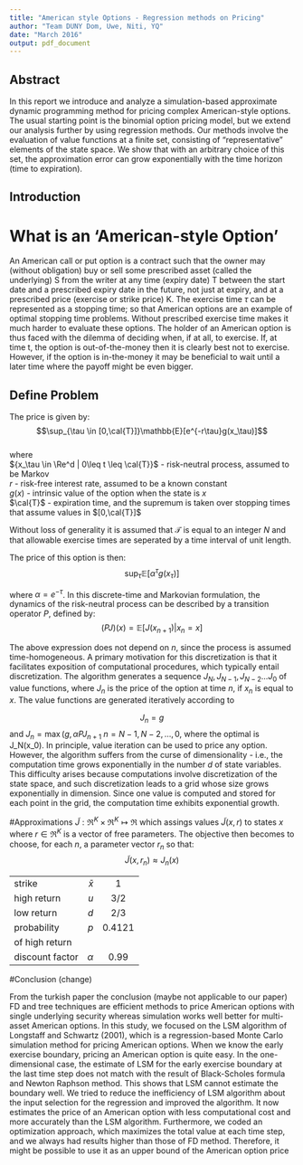 ```yaml
---
title: "American style Options - Regression methods on Pricing"
author: "Team DUNY Dom, Uwe, Niti, YQ"
date: "March 2016"
output: pdf_document
---
```


## Abstract
In this report we introduce and analyze a simulation-based approximate dynamic programming method for pricing complex American-style options. The usual starting point is the binomial option pricing model, but we extend our analysis further by using regression methods. Our methods involve the evaluation of value functions at a finite set, consisting of “representative” elements of the state space. We show that with an arbitrary choice of this set, the approximation error can grow exponentially with the time horizon (time to expiration).


## Introduction 
# What is an 'American-style Option'
An American call or put option is a
contract such that the owner may (without obligation) buy or sell some prescribed
asset (called the underlying) S from the writer at any time (expiry date) T between the
start date and a prescribed expiry date in the future, not just at expiry, and at a
prescribed price (exercise or strike price) K. The exercise time $\tau$ can be represented as
a stopping time; so that American options are an example of optimal stopping time
problems.
Without prescribed exercise time makes it much harder to evaluate these options. The
holder of an American option is thus faced with the dilemma of deciding when, if at
all, to exercise. If, at time t, the option is out-of-the-money then it is clearly best not to
exercise. However, if the option is in-the-money it may be beneficial to wait until a
later time where the payoff might be even bigger. 

## Define Problem

The price is given by:  
$$\sup_{\tau \in [0,\cal{T}]}\mathbb{E}[e^{-r\tau}g(x_\tau)]$$  
where  
${x_\tau \in \Re^d | 0\leq t \leq \cal{T}}$ - risk-neutral process, assumed to be Markov    
$r$ - risk-free interest rate, assumed to be a known constant  
$g(x)$ - intrinsic value of the option when the state is $x$  
$\cal{T}$ - expiration time, and the supremum is taken over stopping times that assume values in $[0,\cal{T}]$

Without loss of generality it is assumed that $\mathcal{T}$ is equal to an integer $N$ and that allowable exercise times are seperated by a time interval of unit length.

The price of this option is then:
$$\sup_{\tau}\mathbb{E}[\alpha^{\tau}g(x_{\tau})]$$

where $\alpha = e^{-\tau}$. In this discrete-time and Markovian formulation, the dynamics of the risk-neutral process can be described by a transition operator $P$, defined by:
$$(PJ)(x) = \mathbb{E}[J(x_{n+1})| x_n=x]$$

The above expression does not depend on $n$, since the process is assumed time-homogeneous. A primary motivation for this discretization is that it facilitates exposition of computational procedures, which typically entail discretization. 
The algorithm generates a sequence $J_N, J_{N-1}, J_{N-2}... J_0$ of value functions, where $J_n$ is the price of the option at time $n$, if $x_n$ is equal to $x$. The value functions are generated iteratively according to

$$J_n = g$$
and $J_n = \max(g,\alpha PJ_{n+1}$ $n=N-1,N-2,\ldots,0$, where the optimal is J_N(x_0).
In principle, value iteration can be used to price any option. However, the algorithm suffers from the curse of dimensionality - i.e., the computation time grows exponentially in the number $d$ of state variables. This difficulty arises because computations involve discretization of the state space, and such discretization leads to a grid whose size grows exponentially in dimension. Since one value is computed and stored for each point in the grid, the computation time exhibits exponential growth.

#Approximations
$\tilde{J}:\Re^K \times \Re^K \mapsto \Re$ which assings values $\tilde{J}(x,r)$ to states $x$ where $r \in \Re^K$ is a vector of free parameters. The objective then becomes to choose, for each $n$, a parameter vector $r_n$ so that:  
$$\tilde{J}(x,r_n) \approx J_n(x)$$

--------------  ----------  --------
strike           $\bar{x}$      1
high return        $u$        3/2
low return         $d$        2/3
probability        $p$       0.4121
of high return
discount factor $\alpha$      0.99
--------------  ----------  --------

#Conclusion (change)

From the turkish paper the conclusion (maybe not applicable to our paper)
FD and tree techniques are efficient methods to price American options with single
underlying security whereas simulation works well better for multi-asset American
options. In this study, we focused on the LSM algorithm of Longstaff and Schwartz
(2001), which is a regression-based Monte Carlo simulation method for pricing American
options.
When we know the early exercise boundary, pricing an American option is quite
easy. In the one-dimensional case, the estimate of LSM for the early exercise boundary
at the last time step does not match with the result of Black-Scholes formula and
Newton Raphson method. This shows that LSM cannot estimate the boundary well.
We tried to reduce the inefficiency of LSM algorithm about the input selection for the
regression and improved the algorithm. It now estimates the price of an American
option with less computational cost and more accurately than the LSM algorithm.
Furthermore, we coded an optimization approach, which maximizes the total value at
each time step, and we always had results higher than those of FD method. Therefore,
it might be possible to use it as an upper bound of the American option price
